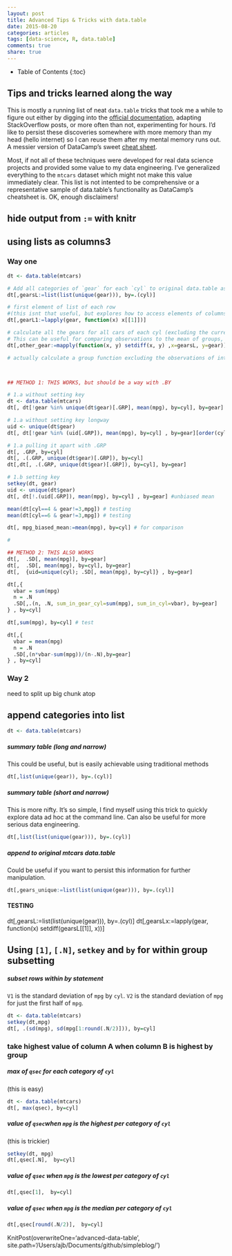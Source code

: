 ```yaml
---
layout: post
title: Advanced Tips & Tricks with data.table
date: 2015-08-20
categories: articles
tags: [data-science, R, data.table]
comments: true
share: true
---
```

  
* Table of Contents
{:toc}

## Tips and tricks learned along the way 

This is mostly a running list of neat `data.table` tricks that took me a while to figure out either by digging into the [official documentation], adapting StackOverflow posts, or more often than not, experimenting for hours.  I'd like to persist these discoveries somewhere with more memory than my head (hello internet) so I can reuse them after my mental memory runs out.  A messier version of DataCamp's sweet [cheat sheet](https://s3.amazonaws.com/assets.datacamp.com/img/blog/data+table+cheat+sheet.pdf).

Most, if not all of these techniques were developed for real data science projects and provided some value to my data engineering.  I've generalized everything to the `mtcars` dataset which might not make this value immediately clear.  This list is not intented to be comprehensive or a representative sample of data.table's functionality as DataCamp's cheatsheet is.  OK, enough disclaimers!



## hide output from `:=` with knitr

## using lists as columns3

### Way one
```r
dt <- data.table(mtcars)

# Add all categories of `gear` for each `cyl` to original data.table as a list
dt[,gearsL:=list(list(unique(gear))), by=.(cyl)]

# first element of list of each row
#(this isnt that useful, but explores how to access elements of columns which are constructed of lists of lists.  `lapply` is your friend).
dt[,gearL1:=lapply(gear, function(x) x[[1]])]

# calculate all the gears for all cars of each cyl (excluding the current current row).
# This can be useful for comparing observations to the mean of groups, where the group mean is not biased by the observation of interest.
dt[,other_gear:=mapply(function(x, y) setdiff(x, y) ,x=gearsL, y=gear)]

# actually calculate a group function excluding the observations of interest



## METHOD 1: THIS WORKS, but should be a way with .BY

# 1.a without setting key
dt <- data.table(mtcars)
dt[, dt[!gear %in% unique(dt$gear)[.GRP], mean(mpg), by=cyl], by=gear] #unbiased mean

# 1.a without setting key longway
uid <- unique(dt$gear)
dt[, dt[!gear %in% (uid[.GRP]), mean(mpg), by=cyl] , by=gear][order(cyl, gear)] #unbiased mean

# 1.a pulling it apart with .GRP
dt[, .GRP, by=cyl]
dt[, .(.GRP, unique(dt$gear)[.GRP]), by=cyl]
dt[,dt[, .(.GRP, unique(dt$gear)[.GRP]), by=cyl], by=gear]

# 1.b setting key
setkey(dt, gear)
uid <- unique(dt$gear)
dt[, dt[!.(uid[.GRP]), mean(mpg), by=cyl] , by=gear] #unbiased mean

mean(dt[cyl==4 & gear!=3,mpg]) # testing
mean(dt[cyl==6 & gear!=3,mpg]) # testing

dt[, mpg_biased_mean:=mean(mpg), by=cyl] # for comparison

# 

## METHOD 2: THIS ALSO WORKS
dt[,  .SD[, mean(mpg)], by=gear] 
dt[,  .SD[, mean(mpg), by=cyl], by=gear]
dt[,  {uid=unique(cyl); .SD[, mean(mpg), by=cyl]} , by=gear]

dt[,{
  vbar = sum(mpg)
  n = .N
  .SD[,.(n, .N, sum_in_gear_cyl=sum(mpg), sum_in_cyl=vbar), by=gear]
} , by=cyl]

dt[,sum(mpg), by=cyl] # test

dt[,{
  vbar = mean(mpg)
  n = .N
  .SD[,(n*vbar-sum(mpg))/(n-.N),by=gear]
} , by=cyl]


```

### Way 2
 need to split up big chunk atop

## append categories into list

```r
dt <- data.table(mtcars)
```

##### summary table (long and narrow)
This could be useful, but is easily achievable using traditional methods
```r
dt[,list(unique(gear)), by=.(cyl)]
```

##### summary table (short and narrow)
This is more nifty.  It's so simple, I find myself using this trick to quickly explore data ad hoc at the command line.
Can also be useful for more serious data engineering.
```r
dt[,list(list(unique(gear))), by=.(cyl)]
```

##### append to original mtcars data.table
Could be useful if you want to persist this information for further manipulation.
```r
dt[,gears_unique:=list(list(unique(gear))), by=.(cyl)]
```

#### TESTING
dt[,gearsL:=list(list(unique(gear))), by=.(cyl)]
dt[,gearsLx:=lapply(gear, function(x) setdiff(gearsL[[1]], x))]


## Using `[1]`, `[.N]`, `setkey` and `by` for within group subsetting

##### subset rows within by statement 
`V1` is the standard deviation of `mpg` by `cyl`.  `V2` is the standard deviation of `mpg` for just the first half of `mpg`.
```r
dt <- data.table(mtcars)
setkey(dt,mpg)
dt[, .(sd(mpg), sd(mpg[1:round(.N/2)])), by=cyl]
```

### take highest value of column A when column B is highest by group

##### max of `qsec` for each category of `cyl`
(this is easy)
```r
dt <- data.table(mtcars)
dt[, max(qsec), by=cyl]
```

##### value of `qsec `when `mpg` is the highest per category of `cyl`
(this is trickier)

```r
setkey(dt, mpg)
dt[,qsec[.N],  by=cyl]
```


##### value of `qsec` when `mpg` is the lowest per category of `cyl`
```r
dt[,qsec[1],  by=cyl]
```

##### value of `qsec` when `mpg` is the median per category of `cyl`
```r
dt[,qsec[round(.N/2)],  by=cyl]
```


[official documentation]:https://cran.r-project.org/web/packages/data.table/data.table.pdf

KnitPost(overwriteOne='advanced-data-table', site.path='/Users/ajb/Documents/github/simpleblog/') 

